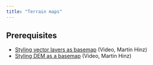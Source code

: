 ```yaml
---
title: "Terrain maps"
---
```


## Prerequisites

* [Styling vector layers as basemap](https://tube.switch.ch/videos/52650b8c) (Video, Martin Hinz)
* [Styling DEM as a basemap](https://tube.switch.ch/videos/798f310f) (Video, Martin Hinz)
